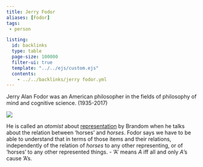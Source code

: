 ```yaml
---
title: Jerry Fodor
aliases: [Fodor]
tags: 
 - person

listing:
  id: backlinks
  type: table
  page-size: 100000
  filter-ui: true
  template: "../../ejs/custom.ejs"
  contents:
    - ../../backlinks/jerry fodor.yml
---
```


Jerry Alan Fodor was an American philosopher in the fields of philosophy of mind and cognitive science. (1935-2017)

![](/images/headshots/fodor.jpeg)

He is called an *atomist* about [representation](/docs/phil/Representation.html) by Brandom when he talks about the relation between 'horses' and *horses*. Fodor says we have to be able to understand that in terms of those items and their relations, independently of the relation of *horses* to any other representing, or of 'horses' to any other represented things.
- 'A' means *A* iff all and only *A*'s cause 'A's.
